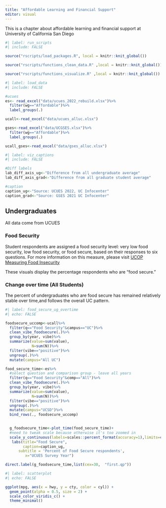 ```yaml
---
title: "Affordable Learning and Financial Support"
editor: visual
---
```


This is a chapter about affordable learning and financial support at University of California San Diego

```r
#| label: run_scripts
#| include: FALSE

source("rscripts/load_packages.R", local = knitr::knit_global())

source("rscripts/functions_clean_data.R" ,local = knitr::knit_global())

source("rscripts/functions_visualize.R" ,local = knitr::knit_global())

```

```r
#| label: load_data
#| include: FALSE

#ucues
es<- read_excel("data/ucues_2022_rebuild.xlsx")%>%
  filter(wg=="Affordable")%>%
  label_groups(.)

ucall<-read_excel("data/ucues_alluc.xlsx")

gses<-read_excel("data/UCGSES.xlsx")%>%
  filter(wg=="Affordable")%>%
  label_groups(.)

ucall_gses<-read_excel("data/gses_alluc.xlsx")

```

```r
#| label: viz_captions
#| include: FALSE

#Diff labels
lab_diff_axis_ug<-"Difference from all undergraduate average"
lab_diff_axis_grad<-"Difference from all graduate student average"

#caption
caption_ug<-"Source: UCUES 2022, UC Infocenter"
caption_grad<-"Source: GSES 2021 UC Infocenter"
```

## Undergraduates

All data come from UCUES

### Food Security

Student respondents are assigned a food security level: very low food security, low food security, or food secure, based on their responses to six questions. For more information on this measure, please visit [UCOP Measuring Food Insecurity](https://www.universityofcalifornia.edu/sites/default/files/measuring-food-insecurity.pdf)

These visuals display the percentage respondents who are "food secure."

### Change over time (All Students)

The percent of undergraduates who are food secure has remained relatively stable over time,and follows the overall UC pattern.

```r
#| label: food_secure_ug_overtime
#| echo: FALSE

foodsecure_uccomp<-ucall%>%
  filter(q=="Food Security"&campus=="UC")%>%
  clean_vibe_foodsecure(.)%>%
  group_by(year, vibe)%>%
  summarize(value=sum(value),
            N=sum(N))%>%
  filter(vibe=="positive")%>%
  ungroup(.)%>%
  mutate(campus="All UC")

food_secure_time<-es%>%
  #select question and comparison group - leave all years
  filter(q=="Food Security"&comp=="All")%>%
  clean_vibe_foodsecure(.)%>%
  group_by(year, vibe)%>%
  summarize(value=sum(value),
            N=sum(N))%>%
  filter(vibe=="positive")%>%
  ungroup(.)%>%
  mutate(campus="UCSD")%>%
  bind_rows(., foodsecure_uccomp)

  
  g_foodsecure_time<-plot_time(food_secure_time)+
  #need to tweak scale because otherwise it's too zoomed in
  scale_y_continuous(labels=scales::percent_format(accuracy=1),limits=c(.5,.75))+
   labs(title="Food Secure",
        caption=caption_ug,
      subtitle = 'Percent of Food Secure respondents',
         x="UCUES Survey Year")

direct.label(g_foodsecure_time,list(cex=30,  "first.qp"))

```

```r
#| label: scatterplot
#| echo: FALSE

ggplot(mpg, aes(x = hwy, y = cty, color = cyl)) +
  geom_point(alpha = 0.5, size = 2) +
  scale_color_viridis_c() +
  theme_minimal()
```
